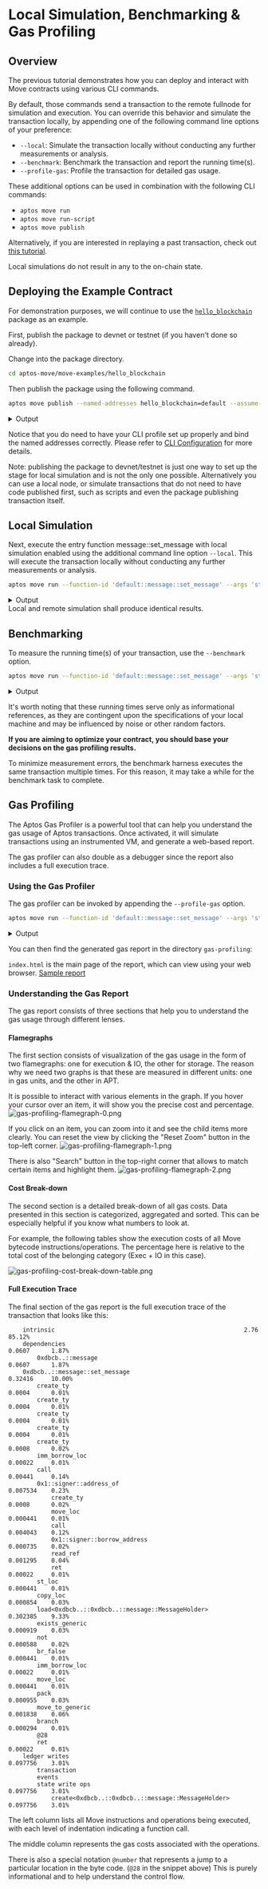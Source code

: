 
# Local Simulation, Benchmarking & Gas Profiling

## Overview
The previous tutorial demonstrates how you can deploy and interact with Move contracts using various CLI commands.

By default, those commands send a transaction to the remote fullnode for simulation and execution.
You can override this behavior and simulate the transaction locally, by appending one of the following command line options of your preference:
- `--local`: Simulate the transaction locally without conducting any further measurements or analysis.
- `--benchmark`: Benchmark the transaction and report the running time(s).
- `--profile-gas`: Profile the transaction for detailed gas usage.

These additional options can be used in combination with the following CLI commands:
- `aptos move run`
- `aptos move run-script`
- `aptos move publish`

Alternatively, if you are interested in replaying a past transaction, check out [this tutorial](../replay-past-transactions.mdx).

<Callout type="info" emoji="ℹ️">
Local simulations do not result in any to the on-chain state.
</Callout>

## Deploying the Example Contract
For demonstration purposes, we will continue to use the [`hello_blockchain`](https://github.com/aptos-labs/aptos-core/tree/main/aptos-move/move-examples/hello_blockchain) package as an example.

First, publish the package to devnet or testnet (if you haven't done so already).

Change into the package directory.
```bash filename="Terminal"
cd aptos-move/move-examples/hello_blockchain
```

Then publish the package using the following command.
```bash filename="Terminal"
aptos move publish --named-addresses hello_blockchain=default --assume-yes
```

<details>
<summary>Output</summary>
```bash
{
  "Result": {
    "transaction_hash": "0xe4ae0ec4ea3474b2123838885b04d7f4b046c174d14d7dc1c56916f2eb553bcf",
    "gas_used": 1118,
    "gas_unit_price": 100,
    "sender": "dbcbe741d003a7369d87ec8717afb5df425977106497052f96f4e236372f7dd5",
    "sequence_number": 5,
    "success": true,
    "timestamp_us": 1713914742422749,
    "version": 1033819503,
    "vm_status": "Executed successfully"
  }
}
```
</details>

Notice that you do need to have your CLI profile set up properly and bind the named addresses correctly. Please refer to [CLI Configuration](../../cli-configuration.mdx) for more details.

<Callout type="info" emoji="ℹ️">
Note: publishing the package to devnet/testnet is just one way to set up the stage for local simulation and is not the only one possible.
Alternatively you can use a local node, or simulate transactions that do not need to have code published first, such as scripts and even the package publishing transaction itself.
</Callout>

## Local Simulation
Next, execute the entry function message::set_message with local simulation enabled using the additional command line option `--local`. This will execute the transaction locally without conducting any further measurements or analysis.
```bash filename="Terminal"
aptos move run --function-id 'default::message::set_message' --args 'string:abc' --local
```

<details>
<summary>Output</summary>
```bash
Simulating transaction locally...
{
  "Result": {
    "transaction_hash": "0x5aab20980688185eed2c9a27bab624c84b8b8117241cd4a367ba2a012069f57b",
    "gas_used": 441,
    "gas_unit_price": 100,
    "sender": "dbcbe741d003a7369d87ec8717afb5df425977106497052f96f4e236372f7dd5",
    "success": true,
    "version": 1033887414,
    "vm_status": "status EXECUTED of type Execution"
  }
}
```
</details>
<Callout type="info" emoji="ℹ️">
Local and remote simulation shall produce identical results.
</Callout>

## Benchmarking
To measure the running time(s) of your transaction, use the `--benchmark` option.

```bash filename="Terminal"
aptos move run --function-id 'default::message::set_message' --args 'string:abc' --benchmark
```

<details>
<summary>Output</summary>
```bash
Benchmarking transaction locally...
Running time (cold code cache): 985.141µs
Running time (warm code cache): 848.159µs
{
  "Result": {
    "transaction_hash": "0xa2fe548d37f12ee79df13e70fdd8212e37074c1b080b89b7d92e82550684ecdb",
    "gas_used": 441,
    "gas_unit_price": 100,
    "sender": "dbcbe741d003a7369d87ec8717afb5df425977106497052f96f4e236372f7dd5",
    "success": true,
    "version": 1033936831,
    "vm_status": "status EXECUTED of type Execution"
  }
}
```
</details>

It's worth noting that these running times serve only as informational references, as they are contingent upon the specifications of your local machine and may be influenced by noise or other random factors.

**If you are aiming to optimize your contract, you should base your decisions on the gas profiling results.**

<Callout type="info" emoji="ℹ️">
To minimize measurement errors, the benchmark harness executes the same transaction multiple times. For this reason, it may take a while for the benchmark task to complete.
</Callout>

## Gas Profiling
The Aptos Gas Profiler is a powerful tool that can help you understand the gas usage of Aptos transactions. Once activated, it will simulate transactions using an instrumented VM, and generate a web-based report.

The gas profiler can also double as a debugger since the report also includes a full execution trace.

### Using the Gas Profiler
The gas profiler can be invoked by appending the `--profile-gas` option.

```bash filename="Terminal"
aptos move run --function-id 'default::message::set_message' --args 'string:abc' --profile-gas
```

<details>
<summary>Output</summary>
```bash
Simulating transaction locally using the gas profiler...
Gas report saved to gas-profiling/txn-d0bc3422-0xdbcb-message-set_message.
{
  "Result": {
    "transaction_hash": "0xd0bc342232f14a6a7d2d45251719aee45373bdb53f68403cfc6dc6062c74fa9e",
    "gas_used": 441,
    "gas_unit_price": 100,
    "sender": "dbcbe741d003a7369d87ec8717afb5df425977106497052f96f4e236372f7dd5",
    "success": true,
    "version": 1034003962,
    "vm_status": "status EXECUTED of type Execution"
  }
}
```
</details>

You can then find the generated gas report in the directory `gas-profiling`:

<FileTree>
  <FileTree.Folder name="hello_blockchain" defaultOpen>
    <FileTree.File name="Move.toml" />
    <FileTree.Folder name="sources" />
    <FileTree.Folder name="gas-profiling" defaultOpen>
      <FileTree.Folder name="txn-XXXXXXXX-0xXXXX-message-set_message" defaultOpen>
        <FileTree.Folder name="assets" defaultOpen />
        <FileTree.File name="index.html" />
      </FileTree.Folder>
    </FileTree.Folder>
  </FileTree.Folder>
</FileTree>

`index.html` is the main page of the report, which can view using your web browser.
[Sample report](/gas-profiling/sample-report/index.html)


### Understanding the Gas Report

The gas report consists of three sections that help you to understand the gas usage through different lenses.

#### Flamegraphs

The first section consists of visualization of the gas usage in the form of two flamegraphs: one for execution & IO, the other for storage.
The reason why we need two graphs is that these are measured in different units: one in gas units, and the other in APT.

It is possible to interact with various elements in the graph. If you hover your cursor over an item, it will show you the precise cost and percentage.
![gas-profiling-flamegraph-0.png](/docs/gas-profiling-flamegraph-0.png)

If you click on an item, you can zoom into it and see the child items more clearly.
You can reset the view by clicking the "Reset Zoom" button in the top-left corner.
![gas-profiling-flamegraph-1.png](/docs/gas-profiling-flamegraph-1.png)

There is also "Search" button in the top-right corner that allows to match certain items and highlight them.
![gas-profiling-flamegraph-2.png](/docs/gas-profiling-flamegraph-2.png)

#### Cost Break-down

The second section is a detailed break-down of all gas costs. Data presented in this section is categorized, aggregated and sorted.
This can be especially helpful if you know what numbers to look at.

For example, the following tables show the execution costs of all Move bytecode instructions/operations.
The percentage here is relative to the total cost of the belonging category (Exec + IO in this case).

![gas-profiling-cost-break-down-table.png](/docs/gas-profiling-cost-break-down-table.png)

#### Full Execution Trace

The final section of the gas report is the full execution trace of the transaction that looks like this:

```text filename="Example execution trace"
    intrinsic                                                     2.76        85.12%
    dependencies                                                  0.0607      1.87%
        0xdbcb..::message                                         0.0607      1.87%
    0xdbcb..::message::set_message                                0.32416     10.00%
        create_ty                                                 0.0004      0.01%
        create_ty                                                 0.0004      0.01%
        create_ty                                                 0.0004      0.01%
        create_ty                                                 0.0004      0.01%
        create_ty                                                 0.0008      0.02%
        imm_borrow_loc                                            0.00022     0.01%
        call                                                      0.00441     0.14%
        0x1::signer::address_of                                   0.007534    0.23%
            create_ty                                             0.0008      0.02%
            move_loc                                              0.000441    0.01%
            call                                                  0.004043    0.12%
            0x1::signer::borrow_address                           0.000735    0.02%
            read_ref                                              0.001295    0.04%
            ret                                                   0.00022     0.01%
        st_loc                                                    0.000441    0.01%
        copy_loc                                                  0.000854    0.03%
        load<0xdbcb..::0xdbcb..::message::MessageHolder>          0.302385    9.33%
        exists_generic                                            0.000919    0.03%
        not                                                       0.000588    0.02%
        br_false                                                  0.000441    0.01%
        imm_borrow_loc                                            0.00022     0.01%
        move_loc                                                  0.000441    0.01%
        pack                                                      0.000955    0.03%
        move_to_generic                                           0.001838    0.06%
        branch                                                    0.000294    0.01%
        @28
        ret                                                       0.00022     0.01%
    ledger writes                                                 0.097756    3.01%
        transaction
        events
        state write ops                                           0.097756    3.01%
            create<0xdbcb..::0xdbcb..::message::MessageHolder>    0.097756    3.01%
```

The left column lists all Move instructions and operations being executed, with each level of indentation indicating a function call.

The middle column represents the gas costs associated with the operations.

There is also a special notation `@number` that represents a jump to a particular location in the byte code. (`@28` in the snippet above)
This is purely informational and to help understand the control flow.
